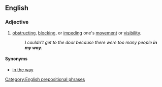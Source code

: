 ==English==

===Adjective===
{{en-adj|-}}

# [[obstructing]], [[blocking]], or [[impeding]] one's [[movement]] or [[visibility]].
#:''I couldn't get to the door because there were too many people '''in my way'''.''

====Synonyms====
*[[in the way]]

[[Category:English prepositional phrases]]